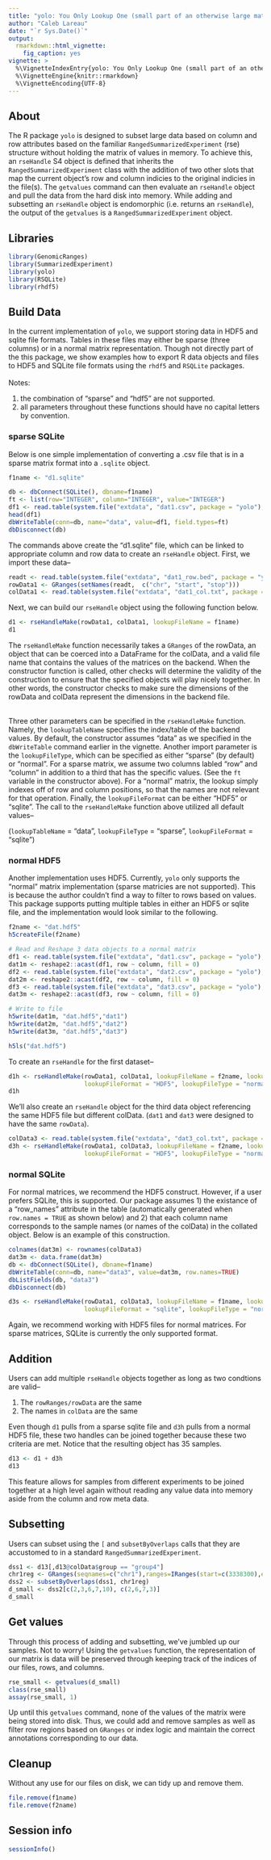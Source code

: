 ```yaml
---
title: "yolo: You Only Lookup One (small part of an otherwise large matrix)"
author: "Caleb Lareau"
date: "`r Sys.Date()`"
output:
  rmarkdown::html_vignette:
    fig_caption: yes
vignette: >
  %\VignetteIndexEntry{yolo: You Only Lookup One (small part of an otherwise large matrix).}
  %\VignetteEngine{knitr::rmarkdown}
  %\VignetteEncoding{UTF-8}
---
```


## About
The R package `yolo` is designed to subset large data based on column and row
attributes based on the familiar `RangedSummarizedExperiment` (rse) structure without
holding the matrix of values in memory. To achieve this, an `rseHandle` S4 object
is defined that inherits the `RangedSummarizedExperiment` class with the addition
of two other slots that map the current object's row and column indicies to the 
original indicies in the file(s). The `getvalues` command can then evaluate an
`rseHandle` object and pull the data from the hard disk into memory. While adding and
subsetting an `rseHandle` object is endomorphic (i.e. returns an `rseHandle`),
the output of the `getvalues` is a `RangedSummarizedExperiment` object. 

## Libraries
```r
library(GenomicRanges)
library(SummarizedExperiment)
library(yolo)
library(RSQLite)
library(rhdf5)
```

## Build Data
In the current implementation of `yolo`, we support storing data in HDF5
and sqlite file formats. Tables in these files may either be sparse
(three columns) or in a normal matrix representation. Though not
directly part of the this package, we show examples how to export
R data objects and files to HDF5 and SQLite file formats using the
`rhdf5` and `RSQLite` packages. <br> <br> Notes: 

1) the combination of "sparse" and "hdf5" are not supported.
2) all parameters throughout these functions should have no
capital letters by convention.

### sparse SQLite
Below is one simple implementation of converting
a .csv file that is in a sparse matrix format into a `.sqlite` object. 

```r
f1name <- "d1.sqlite"

db <- dbConnect(SQLite(), dbname=f1name)
ft <- list(row="INTEGER", column="INTEGER", value="INTEGER")
df1 <- read.table(system.file("extdata", "dat1.csv", package = "yolo"), sep = "," , header = TRUE)
head(df1)
dbWriteTable(conn=db, name="data", value=df1, field.types=ft)
dbDisconnect(db)
```

The commands above create the "d1.sqlite" file, which can be linked to appropriate
column and row data to create an `rseHandle` object. First, we import these data--

```r
readt <- read.table(system.file("extdata", "dat1_row.bed", package = "yolo"))
rowData1 <- GRanges(setNames(readt,  c("chr", "start", "stop")))
colData1 <- read.table(system.file("extdata", "dat1_col.txt", package = "yolo"))
```

Next, we can build our `rseHandle` object using the following function below. 

```r
d1 <- rseHandleMake(rowData1, colData1, lookupFileName = f1name)
d1
```
The `rseHandleMake` function necessarily takes a `GRanges` of the rowData,
an object that can be coerced into a DataFrame for the colData, and a valid
file name that contains the values of the matrices on the backend. When the
constructor function is called, other checks will determine the validity of 
the construction to ensure that the specified objects will play nicely 
together. In other words, the constructor checks to make sure the dimensions
of the rowData and colData represent the dimensions in the backend file. <br><br>

Three other parameters can be specified in the `rseHandleMake` function. Namely,
the `lookupTableName` specifies the index/table of the backend values. By default,
the constructor assumes "data" as we specified in the `dbWriteTable` command earlier
in the vignette. Another import parameter is the `lookupFileType`, which can be
specified as either "sparse" (by default) or "normal". For a sparse matrix,
we assume two columns labled "row" and "column" in addition to a third that has
the specific values. (See the `ft` variable in the constructor above). For a "normal"
matrix, the lookup simply indexes off of row and column positions, so that the
names are not relevant for that operation. Finally, the `lookupFileFormat` can
be either "HDF5" or "sqlite". The call to the `rseHandleMake` function above
utilized all default values--

(`lookupTableName` = "data", `lookupFileType` = "sparse", `lookupFileFormat` = "sqlite")

### normal HDF5
Another implementation uses HDF5. Currently, `yolo` only supports the "normal"
matrix implementation (sparse matricies are not supported). This is because 
the author couldn't find a way to filter to rows based on values. This package
supports putting multiple tables in either an HDF5 or sqlite file, and the 
implementation would look similar to the following. 

```r
f2name <- "dat.hdf5"
h5createFile(f2name)

# Read and Reshape 3 data objects to a normal matrix
df1 <- read.table(system.file("extdata", "dat1.csv", package = "yolo"), sep = "," , header = TRUE)
dat1m <- reshape2::acast(df1, row ~ column, fill = 0)
df2 <- read.table(system.file("extdata", "dat2.csv", package = "yolo"), sep = "," , header = TRUE)
dat2m <- reshape2::acast(df2, row ~ column, fill = 0)
df3 <- read.table(system.file("extdata", "dat3.csv", package = "yolo"), sep = "," , header = TRUE)
dat3m <- reshape2::acast(df3, row ~ column, fill = 0)

# Write to file
h5write(dat1m, "dat.hdf5","dat1")
h5write(dat2m, "dat.hdf5","dat2")
h5write(dat3m, "dat.hdf5","dat3")

h5ls("dat.hdf5")
```

To create an `rseHandle` for the first dataset--

```r
d1h <- rseHandleMake(rowData1, colData1, lookupFileName = f2name, lookupTableName = "dat1",
                     lookupFileFormat = "HDF5", lookupFileType = "normal")
d1h
```

We'll also create an `rseHandle` object for the third data object referencing 
the same HDF5 file but different colData. (`dat1` and `dat3` were designed 
to have the same `rowData`). 

```r
colData3 <- read.table(system.file("extdata", "dat3_col.txt", package = "yolo"))
d3h <- rseHandleMake(rowData1, colData3, lookupFileName = f2name, lookupTableName = "dat3",
                     lookupFileFormat = "HDF5", lookupFileType = "normal")
```

### normal SQLite
For normal matrices, we recommend the HDF5 construct. However, if a user
prefers SQLite, this is supported. Our package assumes 1) the existance of
a "row_names" attribute in the table (automatically generated when 
`row.names = TRUE` as shown below) and 2) that each column name
corresponds to the sample names (or names of the colData) in the
collated object. Below is an example of this construction. 

```r
colnames(dat3m) <- rownames(colData3)
dat3m <- data.frame(dat3m)
db <- dbConnect(SQLite(), dbname=f1name)
dbWriteTable(conn=db, name="data3", value=dat3m, row.names=TRUE)
dbListFields(db, "data3")
dbDisconnect(db)

d3s <- rseHandleMake(rowData1, colData3, lookupFileName = f1name, lookupTableName = "data3",
                     lookupFileFormat = "sqlite", lookupFileType = "normal")
```

Again, we recommend working with HDF5 files for normal matrices. For sparse matrices,
SQLite is currently the only supported format. 

## Addition
Users can add multiple `rseHandle` objects together as long as
two condtions are valid--

1) The `rowRanges/rowData` are the same
2) The names in `colData` are the same

Even though `d1` pulls from a sparse sqlite file and 
`d3h` pulls from a normal HDF5 file, these two handles
can be joined together because these two criteria are met. 
Notice that the resulting object has 35 samples. 

```r
d13 <- d1 + d3h
d13
```

This feature allows for samples from different experiments to
be joined together at a high level again without reading any value data
into memory aside from the column and row meta data. 

## Subsetting
Users can subset using the `[` and `subsetByOverlaps` calls that they
are accustomed to in a standard `RangedSummarizedExperiment`. 

```r
dss1 <- d13[,d13@colData$group == "group4"]
chr1reg <- GRanges(seqnames=c("chr1"),ranges=IRanges(start=c(3338300),end=c(3422000)))
dss2 <- subsetByOverlaps(dss1, chr1reg)
d_small <- dss2[c(2,3,6,7,10), c(2,6,7,3)]
d_small
```

## Get values
Through this process of adding and subsetting, we've jumbled up our samples. 
Not to worry! Using the `getvalues` function, the representation of our 
matrix is data will be preserved through keeping track of the indices
of our files, rows, and columns. 

```r
rse_small <- getvalues(d_small)
class(rse_small)
assay(rse_small, 1)
```

Up until this `getvalues` command, none of the values of the matrix
were being stored into disk. Thus, we could add and remove samples
as well as filter row regions based on `GRanges` or index logic and
maintain the correct annotations corresponding to our data. 

## Cleanup
Without any use for our files on disk, we can tidy up and remove
them. 
```r
file.remove(f1name)
file.remove(f2name)
```

## Session info
```r
sessionInfo()
```
